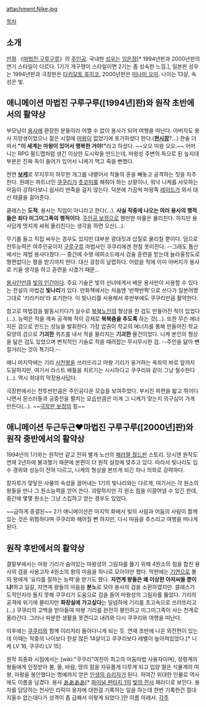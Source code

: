 attachment:Nike.jpg

[[목차]]

== 소개 ==
[[만화]] 《[[마법진 구루구루]]》의 [[주인공]]. 국내판 [[성우]]는 [[임은정]][* 1994년판과 2000년판의 연기 스타일이 다르다. 1기가 개구쟁이 스타일이면 2기는 좀 성숙한 느낌.], 일본판 성우는 1994년판과 극장판은 [[타키모토 후지코]], 2000년판은 [[미나미 오미]]. 나이는 13살, 속성은 빛.

== 애니메이션 마법진 구루구루([1994년]판)와 원작 초반에서의 활약상 ==
부모님이 [[용사]]에 환장한 분들이라 어쩔 수 없이 용사가 되어 여행을 떠난다. 아버지도 용사 지망생이었으나 젊은 시절에 [[마왕]]이 없었기에 포기하셨다 한다.('''[[현시창]]'''?...) 한술 더 떠서 '''"이 세계는 마왕이 있어서 행복한 거야!"'''라고 하셨다. ~~오오 마왕 오오.~~ 어머니는 RPG 필드맵처럼 생긴 이상한 도시락을 만드는데, 마왕성 주변의 독으로 된 늪지대 부분은 진짜 독이 들어가 있어서 니케가 먹고 죽을 뻔했다.

천연 '''[[보케]]'''로 무지무지 허무한 개그를 내뱉어서 적들의 혼을 빼놓고 공격하는 짓을 자주한다. 원래는 파트너인 [[쿠쿠리]]가 [[츳코미]]를 해줘야 하는 상황이나, 워낙 니케를 사모하는 마음이 강하다보니 쉽사리 딴죽을 걸지 않는다. 덕분에 가끔씩 마왕족 [[레이드]]가 와서 대신 태클을 걸어준다.

클래스는 '''도적'''. 용사는 직업이 아니라고 한다(...). '''사실 작중에 나오는 여러 용사의 행적들은 죄다 미그미그족의 행적이다'''. [[주인공 보정]]으로 웬만한 마물은 물리친다. 하지만 용사답게 멋지게 싸워 물리친다는 생각을 하면 오산(…).

무기를 들고 직접 싸우는 경우도 있지만 대부분 광대짓과 삽질로 물리칠 뿐이다. 덤으로 전투능력은 여주인공이자 [[구루구루]] 마법사인 쿠쿠리에겐 한참 못미친다. --그래도 톱산에서는 제법 용사다웠다.-- 중간에 수행 에피소드에서 검술 훈련을 받는데 놀라울정도로 형편없다는 평을 받기까지 한다. 대신 굉장히 날렵하다. 어렸을 적에 이미 아버지가 용사로 키울 생각을 하고 훈련을 시켰기 때문...

[[용사]]인만큼 [[빛의 인간]]이다. 주요 기술은 빛의 선녀에게서 배운 용사만이 사용할 수 있다는 전설의 마법검 '''빛나리'''가 있다. 만화책에서는 처음엔 '반짝반짝'으로 쓰다가 일본어명 그대로 '키라키라'라 표기한다. 이 빛나리를 사용해서 후반부에도 쿠쿠리만큼 활약한다.

참고로 마법검을 발동시키다가 실수로 [[북북노인]]의 형상을 한 검도 만들어진 적이 있었다(…). 능력은 적을 계속 공격해 적이 강제로 '''북북춤을 추도록''' 하는 것(…). 또한 무슨 에너지든 검으로 만드는 성능을 발휘한다. 가장 압권이 학교의 에너지를 통해 만들어진 학교 모양의 검으로 '''기괴한''' 퀴즈를 내서 적을 물리치는 '''기괴한''' 물건이었다. 니케 본인의 형상을 닯은 검도 있었으며 변칙적인 기술로 적을 때려잡는 무시무시한 검. --주인을 닮아 뺀질거리는 것이 특기다.--

애니 마지막에는 기리 [[사천왕]]을 쓰러뜨리고 마왕 기리가 웅거하는 옥좌의 바로 앞까지 도달하지만, 여기서 라스트 배틀을 치르기는 시시하다고 쿠쿠리와 같이 그냥 철수한다(…). 역시 희대의 막장용사답다.

극장판에서는 전투씬만큼은 주인공다운 모습을 보여주었다. 부서진 파편을 밟고 뛰어다니면서 몬스터들과 공중전을 펼치는 모습만큼은 이게 그 니케가 맞는지 의구심이 가게  만든다(...). ~~[[극장판 보정]]의 힘~~

== 애니메이션 두근두근♥마법진 구루구루([2000년]판)와 원작 중반에서의 활약상 ==
1994년의 1기와는 원작만 같고 전혀 별개 노선의 [[패러렐 월드]]판 스토리. 당시엔 원작도 연재 2년차에 불과했기 때문에 본편이 더 원작 설정에 맞추고 있다. 따라서 빛나리도 입수 경위와 성능이 전혀 다르고, 니케의 형상을 본뜨게 되긴 하나 의외로 강력하다.

칼자루가 맞닿은 사물의 속성을 끌어내는 1기의 빛나리와는 다르게, 여기서는 각 원소의 왕들을 만나 그 원소능력을 얻어 쓴다. 괴랄하지만 각 원소 힘을 이끌어낼 수 있긴 한데, 중간에 몇몇 원소는 그냥 스킵하고 얻는 경우도 있었다.

~~급하게 종결된~~ 2기 애니메이션은 마지막 화에서 빛의 사람과 어둠의 사람이 함께 있는 것은 위험하다며 쿠쿠리와 헤어질 뻔 하지만, 다시 마음을 추스리고 여행을 떠나게 된다.

== 원작 후반에서의 활약상 ==
결말부에서는 마왕 기리가 숨어있는 마왕성의 그림자를 뚫기 위해 4원소의 힘을 합친 용사의 검을 사용고자 4원소의 왕의 마음을 하나로 모아야만 했다. 막판에는 [[기연]]으로 불의 왕에게 '요리를 잘하는 능력'을 받기도 했다. '''자연계 왕들은 왜 이상한 아저씨들 뿐이냐!'''하고 일갈, 자연계 왕들의 마음을 '''분노'''로 모아 용사의 검을 소환하였지만. 클래스가 도적인지라 들지 못해 쿠쿠리가 도움으로 검을 들어 마왕성의 그림자를 뚫었다. 기리의 공격에 위기에 몰리지만 '''화장실에 가고싶다'''는 일념하에 기리를 초고속으로 쓰러뜨리고(...) 쿠쿠리의 고백을 받아들여 마왕 기리를 완전히 봉인하고 미그미그족이 사는 천계로 올라간다. 그러나 따분한 생활을 못견디고 내려와 다시 쿠쿠리와 여행을 떠난다.

이후에는 [[쿠쿠리]]와 함께 이리저리 돌아다니게 되는 듯. 연재 초반에 나온 외전편이 있는데 이때는 작중의 나이보다 한살 많은 14살이고 쿠쿠리보다 레벨이 높아져있었다.[* 니케 LV 16, 쿠쿠리 LV 15]

원작 최종화 시점에서는 [wiki:"쿠쿠리"여친이 최고의 어둠마법 사용자이며], 정령계의 왕들에게 인정받아 불, 물, 바람, 땅의 힘을 자유롭게 다루게 되고 입양 딸은 식물계의 여왕, 마왕을 봉인했다는 명예까지 얻은 [[인생의 승리자]]가 된다. 하여간 위대한 인물로 역사에도 이름을 남겼다. 용사 [[ああああ]][* [[파이널 판타지 1]]의 [[빛의 전사]] 패러디로 보인다. 용자를 담당하는 천사인 리릭이 용자에 대한걸 기록하는 일을 하는데 한번 기록한건 절대 지울수 없는데다가 성격이 좀 급해서 이렇게 되었다.]란 이름 아래서.
[[각주]]
